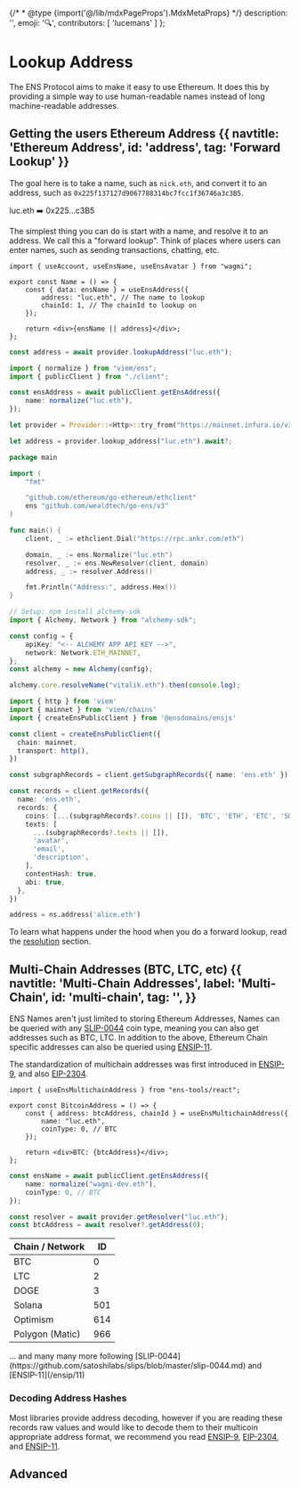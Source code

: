 {/* * @type {import('@/lib/mdxPageProps').MdxMetaProps} */}
    description: '',
    emoji: '🔍',
    contributors: [
        'lucemans'
    ]
};

# Lookup Address

The ENS Protocol aims to make it easy to use Ethereum.
It does this by providing a simple way to use human-readable names instead of long machine-readable addresses.

## Getting the users Ethereum Address {{ navtitle: 'Ethereum Address', id: 'address', tag: 'Forward Lookup' }}

The goal here is to take a name, such as `nick.eth`, and convert it to an address, such as `0x225f137127d9067788314bc7fcc1f36746a3c3B5`.

<div className="card1 px-8 py-4 flex justify-center gap-2">
    <span>luc.eth</span>
    <span>➡️</span>
    <span>0x225...c3B5</span>
</div>

The simplest thing you can do is start with a name, and resolve it to an address.
We call this a "forward lookup".
Think of places where users can enter names, such as sending transactions, chatting, etc.

<CodeGroup title="Forward Resolution">

```tsx {{ title: 'Wagmi (React)', language: 'tsx', meta: 'focus=4:9', variant: 'wagmi', link: 'https://wagmi.sh/react/hooks/useEnsAddress', stackblitz: 'https://stackblitz.com/edit/ens-wagmi-use-ens-address' }}
import { useAccount, useEnsName, useEnsAvatar } from "wagmi";

export const Name = () => {
    const { data: ensName } = useEnsAddress({
        address: "luc.eth", // The name to lookup
        chainId: 1, // The chainId to lookup on
    });

    return <div>{ensName || address}</div>;
};
```

```ts {{ title: 'Ethers.js (TS)', variant: 'ethers-v5' }}
const address = await provider.lookupAddress("luc.eth");
```

```ts {{ title: 'Viem (TS)', variant: 'viem', link: 'https://viem.sh/docs/ens/actions/getEnsAddress.html', stackblitz: 'https://stackblitz.com/edit/ens-viem-get-ens-address' }}
import { normalize } from "viem/ens";
import { publicClient } from "./client";

const ensAddress = await publicClient.getEnsAddress({
    name: normalize("luc.eth"),
});
```

```rust {{ variant: 'ethers-rs' }}
let provider = Provider::<Http>::try_from("https://mainnet.infura.io/v3/...")?;

let address = provider.lookup_address("luc.eth").await?;
```

```go {{ variant: 'go-ens' }}
package main

import (
	"fmt"

	"github.com/ethereum/go-ethereum/ethclient"
	ens "github.com/wealdtech/go-ens/v3"
)

func main() {
	client, _ := ethclient.Dial("https://rpc.ankr.com/eth")

	domain, _ := ens.Normalize("luc.eth")
	resolver, _ := ens.NewResolver(client, domain)
	address, _ := resolver.Address()

	fmt.Println("Address:", address.Hex())
}
```

```ts {{ title: 'Alchemy', variant: 'alchemy-sdk', link: "https://docs.alchemy.com/docs/how-to-resolve-ewallet-given-ens" }}
// Setup: npm install alchemy-sdk
import { Alchemy, Network } from "alchemy-sdk";

const config = {
    apiKey: "<-- ALCHEMY APP API KEY -->",
    network: Network.ETH_MAINNET,
};
const alchemy = new Alchemy(config);

alchemy.core.resolveName("vitalik.eth").then(console.log);
```

```ts {{ variant: 'ensjs', link: 'https://github.com/ensdomains/ensjs-v3/blob/feat/viem/docs/basics/fetching-a-profile.md' }}
import { http } from 'viem'
import { mainnet } from 'viem/chains'
import { createEnsPublicClient } from '@ensdomains/ensjs'

const client = createEnsPublicClient({
  chain: mainnet,
  transport: http(),
})

const subgraphRecords = client.getSubgraphRecords({ name: 'ens.eth' })

const records = client.getRecords({
  name: 'ens.eth',
  records: {
    coins: [...(subgraphRecords?.coins || []), 'BTC', 'ETH', 'ETC', 'SOL'],
    texts: [
      ...(subgraphRecords?.texts || []),
      'avatar',
      'email',
      'description',
    ],
    contentHash: true,
    abi: true,
  },
})
```

```python {{ variant: 'web3py' }}
address = ns.address('alice.eth')
```

</CodeGroup>

To learn what happens under the hood when you do a forward lookup, read the [resolution](/resolution) section.

## Multi-Chain Addresses (BTC, LTC, etc) {{ navtitle: 'Multi-Chain Addresses', label: 'Multi-Chain', id: 'multi-chain', tag: '', }}

ENS Names aren't just limited to storing Ethereum Addresses,
Names can be queried with any [SLIP-0044](https://github.com/satoshilabs/slips/blob/master/slip-0044.md) coin type,
meaning you can also get addresses such as BTC, LTC. In addition to the above, Ethereum Chain specific addresses can also be queried using [ENSIP-11](/ensip/11).

The standardization of multichain addresses was first introduced in [ENSIP-9](/ensip/9), and also [EIP-2304](https://eips.ethereum.org/EIPS/eip-2304).

<CodeGroup title="Multichain Address Lookup">

```tsx {{ title: 'Wagmi (React)', language: 'tsx', meta: 'focus=4:9', variant: 'wagmi' }}
import { useEnsMultichainAddress } from "ens-tools/react";

export const BitcoinAddress = () => {
    const { address: btcAddress, chainId } = useEnsMultichainAddress({
        name: "luc.eth",
        coinType: 0, // BTC
    });

    return <div>BTC: {btcAddress}</div>;
};
```

```ts {{ title: 'Viem (TS)', variant: 'viem', link: 'https://viem.sh/docs/ens/actions/getEnsAddress.html#cointype-optional', stackblitz: 'https://stackblitz.com/edit/ens-viem-get-ens-address' }}
const ensName = await publicClient.getEnsAddress({
    name: normalize("wagmi-dev.eth"),
    coinType: 0, // BTC
});
```

```ts {{ title: 'Ethers.js (TS)', variant: 'ethers-v5', link: 'https://docs.ethers.org/v5/api/providers/provider/#EnsResolver' }}
const resolver = await provider.getResolver("luc.eth");
const btcAddress = await resolver?.getAddress(0);
```

</CodeGroup>

| Chain / Network | ID  |
| --------------- | --- |
| BTC             | 0   |
| LTC             | 2   |
| DOGE            | 3   |
| Solana          | 501 |
| Optimism        | 614 |
| Polygon (Matic) | 966 |

<div className="w-full flex items-center justify-center gap-1">
    ... and many many more following
    [SLIP-0044](https://github.com/satoshilabs/slips/blob/master/slip-0044.md)
    and [ENSIP-11](/ensip/11)
</div>

### Decoding Address Hashes

Most libraries provide address decoding, however if you are reading these records raw values and would like to decode them to their multicoin appropriate address format, we recommend you read [ENSIP-9](/ensip/9), [EIP-2304](https://eips.ethereum.org/EIPS/eip-2304), and [ENSIP-11](/ensip/11).

## Advanced

<EmbedLink
    href="/resolvers/"
    title="In-Depth Resolution"
    tag="Advanced"
    description="To learn more about the resolution process, please read the Resolution section."
/>
